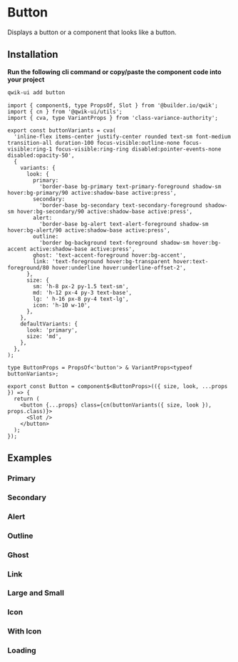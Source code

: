 # Button

Displays a button or a component that looks like a button.

## Installation

**Run the following cli command or copy/paste the component code into your project**

```sh
qwik-ui add button
```

```tsx
import { component$, type PropsOf, Slot } from '@builder.io/qwik';
import { cn } from '@qwik-ui/utils';
import { cva, type VariantProps } from 'class-variance-authority';

export const buttonVariants = cva(
  'inline-flex items-center justify-center rounded text-sm font-medium transition-all duration-100 focus-visible:outline-none focus-visible:ring-1 focus-visible:ring-ring disabled:pointer-events-none disabled:opacity-50',
  {
    variants: {
      look: {
        primary:
          'border-base bg-primary text-primary-foreground shadow-sm hover:bg-primary/90 active:shadow-base active:press',
        secondary:
          'border-base bg-secondary text-secondary-foreground shadow-sm hover:bg-secondary/90 active:shadow-base active:press',
        alert:
          'border-base bg-alert text-alert-foreground shadow-sm hover:bg-alert/90 active:shadow-base active:press',
        outline:
          'border bg-background text-foreground shadow-sm hover:bg-accent active:shadow-base active:press',
        ghost: 'text-accent-foreground hover:bg-accent',
        link: 'text-foreground hover:bg-transparent hover:text-foreground/80 hover:underline hover:underline-offset-2',
      },
      size: {
        sm: 'h-8 px-2 py-1.5 text-sm',
        md: 'h-12 px-4 py-3 text-base',
        lg: ' h-16 px-8 py-4 text-lg',
        icon: 'h-10 w-10',
      },
    },
    defaultVariants: {
      look: 'primary',
      size: 'md',
    },
  },
);

type ButtonProps = PropsOf<'button'> & VariantProps<typeof buttonVariants>;

export const Button = component$<ButtonProps>(({ size, look, ...props }) => {
  return (
    <button {...props} class={cn(buttonVariants({ size, look }), props.class)}>
      <Slot />
    </button>
  );
});
```

## Examples

### Primary

<Showcase name="primary" vertical />

### Secondary

<Showcase name="secondary" vertical />

### Alert

<Showcase name="alert" vertical />

### Outline

<Showcase name="outline" vertical />

### Ghost

<Showcase name="ghost" vertical />

### Link

<Showcase name="link" vertical />

### Large and Small

<Showcase name="size" vertical />

### Icon

<Showcase name="icon" vertical />

### With Icon

<Showcase name="with-icon" vertical />

### Loading

<Showcase name="loading" vertical />
